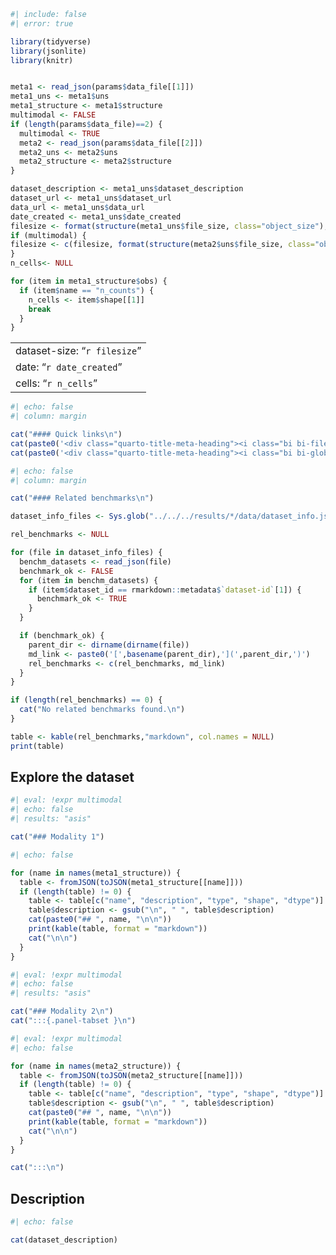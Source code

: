 ```r
#| include: false
#| error: true

library(tidyverse)
library(jsonlite)
library(knitr)


meta1 <- read_json(params$data_file[[1]])
meta1_uns <- meta1$uns
meta1_structure <- meta1$structure
multimodal <- FALSE
if (length(params$data_file)==2) {
  multimodal <- TRUE
  meta2 <- read_json(params$data_file[[2]])
  meta2_uns <- meta2$uns
  meta2_structure <- meta2$structure
}

dataset_description <- meta1_uns$dataset_description
dataset_url <- meta1_uns$dataset_url
data_url <- meta1_uns$data_url
date_created <- meta1_uns$date_created
filesize <- format(structure(meta1_uns$file_size, class="object_size"), units="auto", standard="IEC", digits=2)
if (multimodal) {
filesize <- c(filesize, format(structure(meta2$uns$file_size, class="object_size"), units="auto", standard="IEC", digits=2))
}
n_cells<- NULL

for (item in meta1_structure$obs) {
  if (item$name == "n_counts") {
    n_cells <- item$shape[[1]]
    break
  }
}
```

---
dataset-size: "`r filesize`"
date: "`r date_created`"
cells: "`r n_cells`"
---



```r
#| echo: false
#| column: margin

cat("#### Quick links\n")
cat(paste0('<div class="quarto-title-meta-heading"><i class="bi bi-file-earmark-text"></i> [Documentation](',dataset_url,')</div>\n'))
cat(paste0('<div class="quarto-title-meta-heading"><i class="bi bi-globe"></i> [Source](',data_url,')</div>\n'))

```

```r
#| echo: false
#| column: margin

cat("#### Related benchmarks\n")

dataset_info_files <- Sys.glob("../../../results/*/data/dataset_info.json")

rel_benchmarks <- NULL

for (file in dataset_info_files) {
  benchm_datasets <- read_json(file)
  benchmark_ok <- FALSE
  for (item in benchm_datasets) {
    if (item$dataset_id == rmarkdown::metadata$`dataset-id`[1]) {
      benchmark_ok <- TRUE
    }
  }

  if (benchmark_ok) {
    parent_dir <- dirname(dirname(file))
    md_link <- paste0('[',basename(parent_dir),'](',parent_dir,')')
    rel_benchmarks <- c(rel_benchmarks, md_link)
  }
}

if (length(rel_benchmarks) == 0) {
  cat("No related benchmarks found.\n")
}

table <- kable(rel_benchmarks,"markdown", col.names = NULL)
print(table)

```


## Explore the dataset

```r
#| eval: !expr multimodal
#| echo: false
#| results: "asis"

cat("### Modality 1")


```

::: {.panel-tabset}


```r
#| echo: false

for (name in names(meta1_structure)) {
  table <- fromJSON(toJSON(meta1_structure[[name]]))
  if (length(table) != 0) {
    table <- table[c("name", "description", "type", "shape", "dtype")]  %>% filter(!grepl("^_",table$name)) 
    table$description <- gsub("\n", " ", table$description)
    cat(paste0("## ", name, "\n\n"))
    print(kable(table, format = "markdown"))
    cat("\n\n")
  }
}

```

:::

```r
#| eval: !expr multimodal
#| echo: false
#| results: "asis"

cat("### Modality 2\n")
cat(":::{.panel-tabset }\n")

```


```r
#| eval: !expr multimodal
#| echo: false

for (name in names(meta2_structure)) {
  table <- fromJSON(toJSON(meta2_structure[[name]]))
  if (length(table) != 0) {
    table <- table[c("name", "description", "type", "shape", "dtype")]  %>% filter(!grepl("^_",table$name)) 
    table$description <- gsub("\n", " ", table$description)
    cat(paste0("## ", name, "\n\n"))
    print(kable(table, format = "markdown"))
    cat("\n\n")
  }
}

cat(":::\n")

```



## Description

```r
#| echo: false

cat(dataset_description)

```

